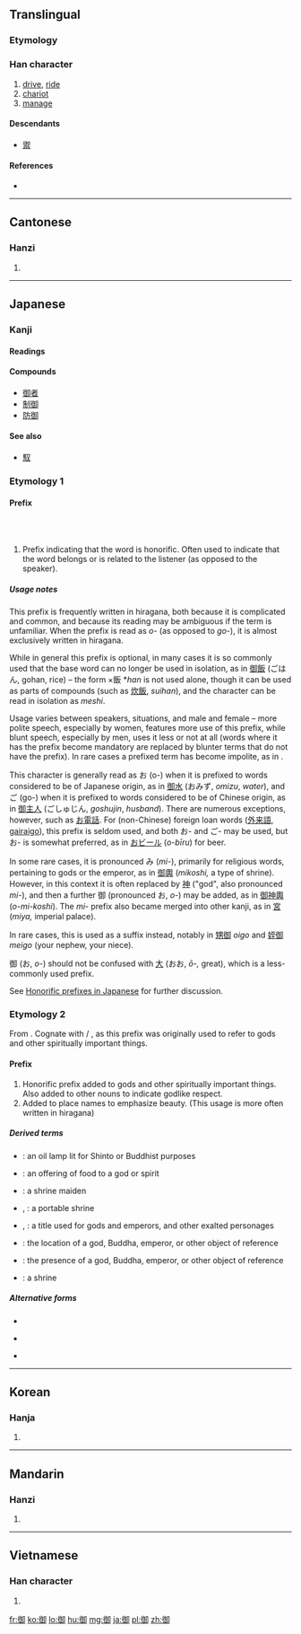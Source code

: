{{also|禦}}
==Translingual==

===Etymology===
{{Han compound|彳|卸|c1=s|c2=s|ls=ic}}

===Han character===
{{Han char|rn=60|rad=彳|as=08|asj=09|sn=11|snj=12|four=2722<sub>0</sub>|canj=竹人人一中 (HOOML)|ids=⿰[[彳]][[卸]]}}

# [[drive]], [[ride]]
# [[chariot]]
# [[manage]]

====Descendants====
* [[禦]]

====References====
* {{Han ref|kx=0368.230|dkj=10157|dj=0693.050|hdz=20832.160|uh=5FA1|ud=24481|bh=B173|bd=45427}}

----

==Cantonese==

===Hanzi===
{{yue-hanzi|jyut=|y=yu6|tra=禦}}

# {{defn|lang=yue|sort=彳08}}

----

==Japanese==

===Kanji===
{{ja-kanji|grade=c|rs=彳08}}

====Readings====
{{ja-readings
|on=[[ぎょ]] ([[gyo]]), [[ご]] ([[go]])
|kun=[[お]] ([[o]]), [[おおむ]] (ōmu), [[おおん]] (ōn), [[おん]] ([[on]]), [[み]] (mi)
}}

====Compounds====
* [[御者]]
* [[制御]]
* [[防御]]

====See also====
* [[馭]]

===Etymology 1===
<!-- Technically, the two pronunciations/readings here should be split into separate etyls -- "o" from JA, "go" from ZHO -- but that would make the usage note confusing.  -->
====Prefix====
{{ja-pos|k|prefix|hira=お|rom=o}}<br/>
{{ja-pos|k|prefix|hira=ご|rom=go|hidx=こ'}}<br/>

# Prefix indicating that the word is honorific.  Often used to indicate that the word belongs or is related to the listener (as opposed to the speaker).

=====Usage notes=====
This prefix is frequently written in hiragana, both because it is complicated and common, and because its reading may be ambiguous if the term is unfamiliar. When the prefix is read as ''o-'' (as opposed to ''go-''), it is almost exclusively written in hiragana.

While in general this prefix is optional, in many cases it is so commonly used that the base word can no longer be used in isolation, as in [[御飯]] (ごはん, gohan, rice) – the form ×飯 *''han'' is not used alone, though it can be used as parts of compounds (such as [[炊飯]], ''suihan''), and the character can be read in isolation as ''meshi''.

Usage varies between speakers, situations, and male and female – more polite speech, especially by women, features more use of this prefix, while blunt speech, especially by men, uses it less or not at all (words where it has the prefix become mandatory are replaced by blunter terms that do not have the prefix). In rare cases a prefixed term has become impolite, as in {{term|lang=ja|御前|tr=omae||you (familiar or derogatory)}}.

This character is generally read as お (o-) when it is prefixed to words considered to be of Japanese origin, as in [[御水]] (おみず, ''omizu'', ''water''), and ご (go-) when it is prefixed to words considered to be of Chinese origin, as in [[御主人]] (ごしゅじん, ''goshujin'', ''husband'').  There are numerous exceptions, however, such as [[お電話]]. For (non-Chinese) foreign loan words ([[外来語]], [[gairaigo]]), this prefix is seldom used, and both お- and ご- may be used, but お- is somewhat preferred, as in [[おビール]] (''o-bīru'') for beer.

In some rare cases, it is pronounced み (''mi-''), primarily for religious words, pertaining to gods or the emperor, as in [[御輿]] (''mikoshi,'' a type of shrine). However, in this context it is often replaced by [[神]] ("god", also pronounced ''mi-''), and then a further 御 (pronounced お, ''o-'') may be added, as in [[御神輿]] (''o-mi-koshi''). The ''mi-'' prefix also became merged into other kanji, as in [[宮]] (''miya,'' imperial palace).

In rare cases, this is used as a suffix instead, notably in [[甥御]] ''oigo'' and [[姪御]] ''meigo'' (your nephew, your niece).

御 (お, ''o-'') should not be confused with [[大]] (おお, ''ō-,'' great), which is a less-commonly used prefix.

See [[w:Honorific speech in Japanese#Honorific prefixes|Honorific prefixes in Japanese]] for further discussion.

===Etymology 2===
From {{etyl|ojp|ja|sort=み}}.  Cognate with {{l|ja|霊}} / {{term|lang=ja|神|tr=mi||spirit, god}}, as this prefix was originally used to refer to gods and other spiritually important things.

====Prefix====
{{ja-pos|k|prefix|hira=み|rom=mi}}

# Honorific prefix added to gods and other spiritually important things.  Also added to other nouns to indicate godlike respect.
# Added to place names to emphasize beauty.  (This usage is more often written in hiragana)

=====Derived terms=====
* {{l|ja|御明|tr=[[みあかし]], ''[[miakashi]]''}}: an oil lamp lit for Shinto or Buddhist purposes
* {{l|ja|御食|tr=[[みけ]], ''[[mike]]''}}: an offering of food to a god or spirit
* {{l|ja|御子|tr=[[みこ]], ''[[miko]]''}}: a shrine maiden
* {{l|ja|御輿}}, {{l|ja|神輿|tr=[[みこし]], ''[[mikoshi]]''}}: a portable shrine
* {{l|ja|尊}}, {{l|ja|命|tr=[[みこと]], ''[[mikoto]]''}}: a title used for gods and emperors, and other exalted personages
* {{l|ja|御許|tr=[[みもと]], ''[[mimoto]]''}}: the location of a god, Buddha, emperor, or other object of reference
* {{l|ja|御座|tr=[[みまし]], ''[[mimashi]]''}}: the presence of a god, Buddha, emperor, or other object of reference
* {{l|ja|宮|tr=[[みや]], ''[[miya]]''}}: a shrine

=====Alternative forms=====
* {{l|ja|み}}
* {{sense|beautiful place}} {{l|ja|美}}
* {{sense|beautiful place}} {{l|ja|深}}

----

==Korean==

===Hanja===
{{ko-hanja|hangeul=[[어]], [[아]]|eumhun=|rv=eo, a|mr=ŏ, a|y=e, a}}

# {{defn|lang=ko|sort=彳08}}

----

==Mandarin==

===Hanzi===
{{cmn-hanzi|tra=禦|pin=[[yà]] ([[ya4]]), [[yù]] ([[yu4]])|wg=ya<sup>4</sup>, yü<sup>4</sup>}}

# {{defn|lang=cmn|sort=彳08}}

----

==Vietnamese==

===Han character===
{{vi-hantu|[[ngự]], [[ngợ]], [[ngừ]], [[ngừa]]|rs=彳08}}

# {{defn|lang=vi|sort=彳08}}

[[fr:御]]
[[ko:御]]
[[lo:御]]
[[hu:御]]
[[mg:御]]
[[ja:御]]
[[pl:御]]
[[zh:御]]